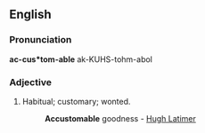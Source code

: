 ==English==

===Pronunciation===
'''ac-cus*tom-able'''
ak-KUHS-tohm-abol

===Adjective===
{{infl|en|adjective}}

# Habitual; customary; wonted.
#:'''Accustomable''' goodness - [[w:Hugh Latimer|Hugh Latimer]]